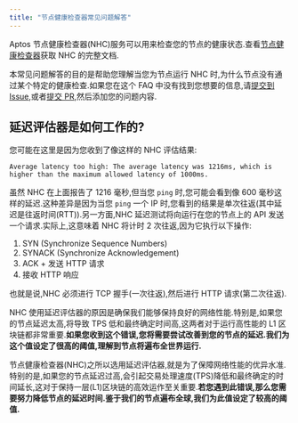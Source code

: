 ```yaml
---
title: "节点健康检查器常见问题解答"
---
```






Aptos 节点健康检查器(NHC)服务可以用来检查您的节点的健康状态.查看[节点健康检查器](/zh/network/nodes/measure/node-health-checker)获取 NHC 的完整文档.

本常见问题解答的目的是帮助您理解当您为节点运行 NHC 时,为什么节点没有通过某个特定的健康检查.如果您在这个 FAQ 中没有找到您想要的信息,请[提交到 Issue](https://github.com/aptos-labs/aptos-core/issues/new/choose),或者[提交 PR](https://github.com/aptos-labs/aptos-core/pulls),然后添加您的问题内容.

## 延迟评估器是如何工作的?

您可能在这里是因为您收到了像这样的 NHC 评估结果:

```shellscript filename="Terminal"
Average latency too high: The average latency was 1216ms, which is higher than the maximum allowed latency of 1000ms.
```

虽然 NHC 在上面报告了 1216 毫秒,但当您 `ping` 时,您可能会看到像 600 毫秒这样的延迟.这种差异是因为当您 `ping` 一个 IP 时,您看到的结果是单次往返(其中延迟是往返时间(RTT)).另一方面,NHC 延迟测试将向运行在您的节点上的 API 发送一个请求.实际上,这意味着 NHC 将计时 2 次往返,因为它执行以下操作:

1. SYN  (Synchronize Sequence Numbers)
2. SYNACK (Synchronize Acknowledgement)
3. ACK + 发送 HTTP 请求
4. 接收 HTTP 响应

也就是说,NHC 必须进行 TCP 握手(一次往返),然后进行 HTTP 请求(第二次往返).

NHC 使用延迟评估器的原因是确保我们能够保持良好的网络性能.特别是,如果您的节点延迟太高,将导致 TPS 低和最终确定时间高,这两者对于运行高性能的 L1 区块链都非常重要.**如果您收到这个错误,您将需要尝试改善到您的节点的延迟.我们为这个值设定了很高的阈值,理解到节点将遍布全世界运行.**

节点健康检查器(NHC)之所以选用延迟评估器,就是为了保障网络性能的优异水准.特别的是,如果您的节点延迟过高,会引起交易处理速度(TPS)降低和最终确定的时间延长,这对于保持一层(L1)区块链的高效运作至关重要.**若您遇到此错误,那么您需要努力降低节点的延迟时间.鉴于我们的节点遍布全球,我们为此值设定了较高的阈值.**
